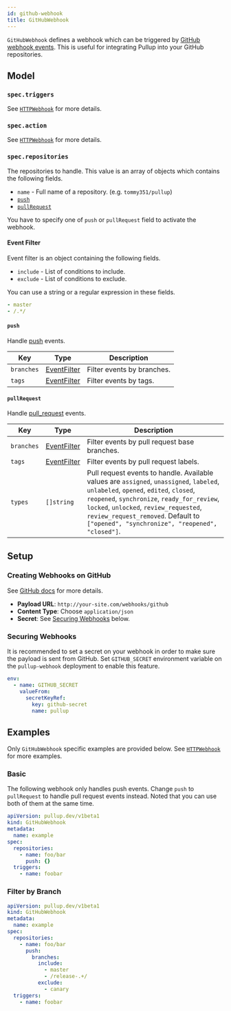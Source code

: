 ```yaml
---
id: github-webhook
title: GitHubWebhook
---
```



`GitHubWebhook` defines a webhook which can be triggered by [GitHub webhook events](https://docs.github.com/en/developers/webhooks-and-events/about-webhooks). This is useful for integrating Pullup into your GitHub repositories.

## Model

### `spec.triggers`

<p>
  <RequiredBadge />
</p>

See [`HTTPWebhook`](http-webhook.mdx#spectriggers) for more details.

### `spec.action`

See [`HTTPWebhook`](http-webhook.mdx#specaction) for more details.

### `spec.repositories`

<p>
  <RequiredBadge />
</p>

The repositories to handle. This value is an array of objects which contains the following fields.

- `name` <RequiredBadge /> - Full name of a repository. (e.g. `tommy351/pullup`)
- [`push`](#push)
- [`pullRequest`](#pullrequest)

You have to specify one of `push` or `pullRequest` field to activate the webhook.

#### Event Filter

Event filter is an object containing the following fields.

- `include` - List of conditions to include.
- `exclude` - List of conditions to exclude.

You can use a string or a regular expression in these fields.

```yaml
- master
- /.*/
```

#### `push`

Handle [push](https://docs.github.com/en/developers/webhooks-and-events/webhook-events-and-payloads#push) events.

| Key        | Type                         | Description                |
| ---------- | ---------------------------- | -------------------------- |
| `branches` | [EventFilter](#event-filter) | Filter events by branches. |
| `tags`     | [EventFilter](#event-filter) | Filter events by tags.     |

#### `pullRequest`

Handle [pull_request](https://docs.github.com/en/developers/webhooks-and-events/webhook-events-and-payloads#pull_request) events.

| Key        | Type                         | Description                                                                                                                                                                                                                                                                                                          |
| ---------- | ---------------------------- | -------------------------------------------------------------------------------------------------------------------------------------------------------------------------------------------------------------------------------------------------------------------------------------------------------------------- |
| `branches` | [EventFilter](#event-filter) | Filter events by pull request base branches.                                                                                                                                                                                                                                                                         |
| `tags`     | [EventFilter](#event-filter) | Filter events by pull request labels.                                                                                                                                                                                                                                                                                |
| `types`    | `[]string`                   | Pull request events to handle. Available values are `assigned`, `unassigned`, `labeled`, `unlabeled`, `opened`, `edited`, `closed`, `reopened`, `synchronize`, `ready_for_review`, `locked`, `unlocked`, `review_requested`, `review_request_removed`. Default to `["opened", "synchronize", "reopened", "closed"]`. |

## Setup

### Creating Webhooks on GitHub

See [GitHub docs](https://docs.github.com/en/developers/webhooks-and-events/creating-webhooks) for more details.

- **Payload URL**: `http://your-site.com/webhooks/github`
- **Content Type**: Choose `application/json`
- **Secret**: See [Securing Webhooks](#securing-webhooks) below.

### Securing Webhooks

It is recommended to set a secret on your webhook in order to make sure the payload is sent from GitHub. Set `GITHUB_SECRET` environment variable on the `pullup-webhook` deployment to enable this feature.

```yaml
env:
  - name: GITHUB_SECRET
    valueFrom:
      secretKeyRef:
        key: github-secret
        name: pullup
```

## Examples

Only `GitHubWebhook` specific examples are provided below. See [`HTTPWebhook`](http-webhook.mdx#examples) for more examples.

### Basic

The following webhook only handles push events. Change `push` to `pullRequest` to handle pull request events instead. Noted that you can use both of them at the same time.

```yaml
apiVersion: pullup.dev/v1beta1
kind: GitHubWebhook
metadata:
  name: example
spec:
  repositories:
    - name: foo/bar
      push: {}
  triggers:
    - name: foobar
```

### Filter by Branch

```yaml
apiVersion: pullup.dev/v1beta1
kind: GitHubWebhook
metadata:
  name: example
spec:
  repositories:
    - name: foo/bar
      push:
        branches:
          include:
            - master
            - /release-.+/
          exclude:
            - canary
  triggers:
    - name: foobar
```
